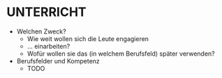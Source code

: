 # UNTERRICHT

-   Welchen Zweck?
    -   Wie weit wollen sich die Leute engagieren
    -   ... einarbeiten?
    -   Wofür wollen sie das (in welchem Berufsfeld) später verwenden?
-   Berufsfelder und Kompetenz
    -   TODO
